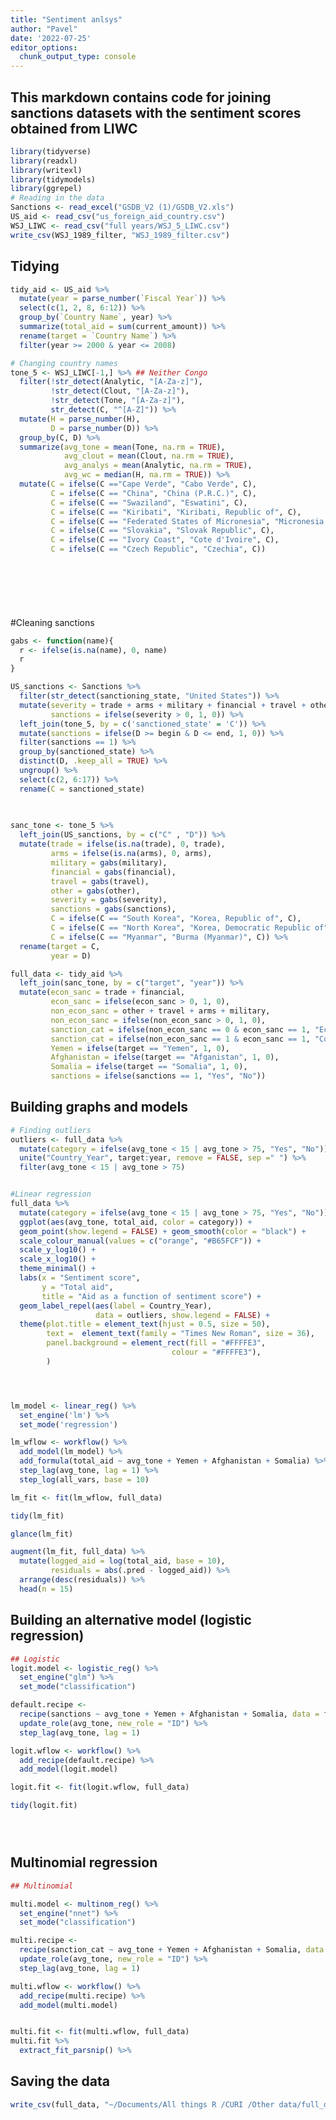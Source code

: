 ```yaml
---
title: "Sentiment anlsys"
author: "Pavel"
date: '2022-07-25'
editor_options:
  chunk_output_type: console
---
```

## This markdown contains code for joining sanctions datasets with the sentiment scores obtained from LIWC
```r
library(tidyverse)
library(readxl)
library(writexl)
library(tidymodels)
library(ggrepel)
# Reading in the data 
Sanctions <- read_excel("GSDB_V2 (1)/GSDB_V2.xls")
US_aid <- read_csv("us_foreign_aid_country.csv")
WSJ_LIWC <- read_csv("full years/WSJ_5_LIWC.csv")
write_csv(WSJ_1989_filter, "WSJ_1989_filter.csv")
```

## Tidying 

```r
tidy_aid <- US_aid %>%
  mutate(year = parse_number(`Fiscal Year`)) %>%
  select(c(1, 2, 8, 6:12)) %>%
  group_by(`Country Name`, year) %>%
  summarize(total_aid = sum(current_amount)) %>%
  rename(target = `Country Name`) %>%
  filter(year >= 2000 & year <= 2008)

```

```r
# Changing country names
tone_5 <- WSJ_LIWC[-1,] %>% ## Neither Congo
  filter(!str_detect(Analytic, "[A-Za-z]"),
         !str_detect(Clout, "[A-Za-z]"),
         !str_detect(Tone, "[A-Za-z]"),
         str_detect(C, "^[A-Z]")) %>%
  mutate(H = parse_number(H),
         D = parse_number(D)) %>%
  group_by(C, D) %>%
  summarize(avg_tone = mean(Tone, na.rm = TRUE),
            avg_clout = mean(Clout, na.rm = TRUE),
            avg_analys = mean(Analytic, na.rm = TRUE),
            avg_wc = median(H, na.rm = TRUE)) %>%
  mutate(C = ifelse(C =="Cape Verde", "Cabo Verde", C),
         C = ifelse(C == "China", "China (P.R.C.)", C),
         C = ifelse(C == "Swaziland", "Eswatini", C),
         C = ifelse(C == "Kiribati", "Kiribati, Republic of", C),
         C = ifelse(C == "Federated States of Micronesia", "Micronesia, Federated States of", C),
         C = ifelse(C == "Slovakia", "Slovak Republic", C),
         C = ifelse(C == "Ivory Coast", "Cote d'Ivoire", C),
         C = ifelse(C == "Czech Republic", "Czechia", C))
         


  

  

```

#Cleaning sanctions

```r
gabs <- function(name){
  r <- ifelse(is.na(name), 0, name)
  r
}

US_sanctions <- Sanctions %>%
  filter(str_detect(sanctioning_state, "United States")) %>%
  mutate(severity = trade + arms + military + financial + travel + other,
         sanctions = ifelse(severity > 0, 1, 0)) %>%
  left_join(tone_5, by = c('sanctioned_state' = 'C')) %>%
  mutate(sanctions = ifelse(D >= begin & D <= end, 1, 0)) %>%
  filter(sanctions == 1) %>%
  group_by(sanctioned_state) %>%
  distinct(D, .keep_all = TRUE) %>%
  ungroup() %>%
  select(c(2, 6:17)) %>%
  rename(C = sanctioned_state)
  
  

sanc_tone <- tone_5 %>%
  left_join(US_sanctions, by = c("C" , "D")) %>%
  mutate(trade = ifelse(is.na(trade), 0, trade),
         arms = ifelse(is.na(arms), 0, arms),
         military = gabs(military),
         financial = gabs(financial),
         travel = gabs(travel),
         other = gabs(other),
         severity = gabs(severity),
         sanctions = gabs(sanctions),
         C = ifelse(C == "South Korea", "Korea, Republic of", C),
         C = ifelse(C == "North Korea", "Korea, Democratic Republic of", C),
         C = ifelse(C == "Myanmar", "Burma (Myanmar)", C)) %>%
  rename(target = C,
         year = D) 

full_data <- tidy_aid %>%
  left_join(sanc_tone, by = c("target", "year")) %>%
  mutate(econ_sanc = trade + financial,
         econ_sanc = ifelse(econ_sanc > 0, 1, 0),
         non_econ_sanc = other + travel + arms + military,
         non_econ_sanc = ifelse(non_econ_sanc > 0, 1, 0),
         sanction_cat = ifelse(non_econ_sanc == 0 & econ_sanc == 1, "Economic", "Other"),
         sanction_cat = ifelse(non_econ_sanc == 1 & econ_sanc == 1, "Combined", sanction_cat),
         Yemen = ifelse(target == "Yemen", 1, 0),
         Afghanistan = ifelse(target == "Afganistan", 1, 0),
         Somalia = ifelse(target == "Somalia", 1, 0),
         sanctions = ifelse(sanctions == 1, "Yes", "No"))
```

## Building graphs and models 



```r
# Finding outliers
outliers <- full_data %>%
  mutate(category = ifelse(avg_tone < 15 | avg_tone > 75, "Yes", "No")) %>%
  unite("Country_Year", target:year, remove = FALSE, sep =" ") %>%
  filter(avg_tone < 15 | avg_tone > 75)


#Linear regression
full_data %>%
  mutate(category = ifelse(avg_tone < 15 | avg_tone > 75, "Yes", "No")) %>%
  ggplot(aes(avg_tone, total_aid, color = category)) + 
  geom_point(show.legend = FALSE) + geom_smooth(color = "black") +
  scale_colour_manual(values = c("orange", "#B65FCF")) +
  scale_y_log10() +
  scale_x_log10() + 
  theme_minimal() + 
  labs(x = "Sentiment score", 
       y = "Total aid", 
       title = "Aid as a function of sentiment score") +
  geom_label_repel(aes(label = Country_Year), 
                   data = outliers, show.legend = FALSE) +
  theme(plot.title = element_text(hjust = 0.5, size = 50),
        text =  element_text(family = "Times New Roman", size = 36),
        panel.background = element_rect(fill = "#FFFFE3",
                                    colour = "#FFFFE3"),
        )




lm_model <- linear_reg() %>% 
  set_engine('lm') %>% 
  set_mode('regression')

lm_wflow <- workflow() %>%
  add_model(lm_model) %>%
  add_formula(total_aid ~ avg_tone + Yemen + Afghanistan + Somalia) %>%
  step_lag(avg_tone, lag = 1) %>%
  step_log(all_vars, base = 10)

lm_fit <- fit(lm_wflow, full_data)

tidy(lm_fit)

glance(lm_fit)

augment(lm_fit, full_data) %>%
  mutate(logged_aid = log(total_aid, base = 10),
         residuals = abs(.pred - logged_aid)) %>%
  arrange(desc(residuals)) %>%
  head(n = 15)

```

## Building an alternative model (logistic regression)

```r
## Logistic
logit.model <- logistic_reg() %>%
  set_engine("glm") %>%
  set_mode("classification")

default.recipe <- 
  recipe(sanctions ~ avg_tone + Yemen + Afghanistan + Somalia, data = full_data) %>%
  update_role(avg_tone, new_role = "ID") %>%
  step_lag(avg_tone, lag = 1)

logit.wflow <- workflow() %>%
  add_recipe(default.recipe) %>%
  add_model(logit.model) 

logit.fit <- fit(logit.wflow, full_data)

tidy(logit.fit)





```

## Multinomial regression

```r
## Multinomial 

multi.model <- multinom_reg() %>%
  set_engine("nnet") %>%
  set_mode("classification")

multi.recipe <- 
  recipe(sanction_cat ~ avg_tone + Yemen + Afghanistan + Somalia, data = full_data) %>%
  update_role(avg_tone, new_role = "ID") %>%
  step_lag(avg_tone, lag = 1)

multi.wflow <- workflow() %>%
  add_recipe(multi.recipe) %>%
  add_model(multi.model) 


multi.fit <- fit(multi.wflow, full_data)
multi.fit %>% 
  extract_fit_parsnip() %>%
```



## Saving the data

```r


write_csv(full_data, "~/Documents/All things R /CURI /Other data/full_data.csv")
```




